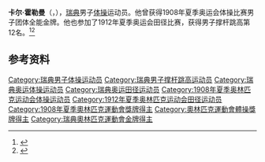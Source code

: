 {{NoteTA|G1=Sports}}
'''卡尔·霍勒曼'''（{{lang-sv|Carl Hårleman}}，{{bd|1886年|6月23日|1948年|8月20日}}），[[瑞典|瑞典]]男子[[体操|体操]]运动员。他曾获得1908年夏季奥运会体操比赛男子团体全能金牌。他也参加了1912年夏季奥运会田径比赛，获得男子撑杆跳高第12名。<ref>{{Cite web|title=Carl HARLEMAN|url=https://www.olympic.org/carl-harleman|accessdate=2021-03-21|work=International Olympic Committee|archive-date=2017-11-17|archive-url=https://web.archive.org/web/20171117180549/https://www.olympic.org/Carl-Harleman|dead-url=no}}</ref><ref>{{cite web|url=https://www.sports-reference.com/olympics/athletes/ha/carl-harleman-1.html|title=Carl Hårleman|work=Sport Reference|accessdate=2021-03-21|archiveurl=https://web.archive.org/web/20110519114751/http://www.sports-reference.com/olympics/athletes/ha/carl-harleman-1.html|archivedate=2011-05-19|dead-url=yes}}</ref>

== 参考资料 ==
{{reflist}}

{{奥林匹克运动会体操比赛男子团体全能冠军|1908}}

{{Authority control}}
{{DEFAULTSORT:Hårleman, Carl}}
[[Category:瑞典男子体操运动员|Category:瑞典男子体操运动员]]
[[Category:瑞典男子撑杆跳高运动员|Category:瑞典男子撑杆跳高运动员]]
[[Category:瑞典奥运体操运动员|Category:瑞典奥运体操运动员]]
[[Category:瑞典奥运田径运动员|Category:瑞典奥运田径运动员]]
[[Category:1908年夏季奥林匹克运动会体操运动员|Category:1908年夏季奥林匹克运动会体操运动员]]
[[Category:1912年夏季奥林匹克运动会田径运动员|Category:1912年夏季奥林匹克运动会田径运动员]]
[[Category:1908年夏季奧林匹克運動會獎牌得主|Category:1908年夏季奧林匹克運動會獎牌得主]]
[[Category:奧林匹克運動會體操獎牌得主|Category:奧林匹克運動會體操獎牌得主]]
[[Category:瑞典奧林匹克運動會金牌得主|Category:瑞典奧林匹克運動會金牌得主]]